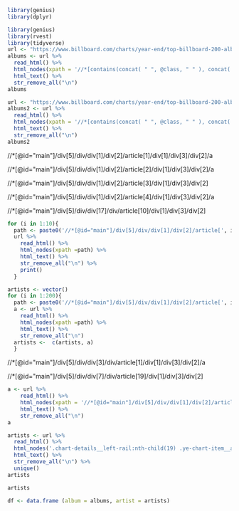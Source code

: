 ```r
library(genius)
library(dplyr)

```

```r
library(genius)
library(rvest)
library(tidyverse)
url <- "https://www.billboard.com/charts/year-end/top-billboard-200-albums"
albums <- url %>%
  read_html() %>% 
  html_nodes(xpath = '//*[contains(concat( " ", @class, " " ), concat( " ", "ye-chart-item--expanded", " " ))]//a | //*[contains(concat( " ", @class, " " ), concat( " ", "ye-chart-item__title", " " ))]') %>% 
  html_text() %>% 
  str_remove_all("\n")
albums
```

```r
url <- "https://www.billboard.com/charts/year-end/top-billboard-200-albums"
albums2 <- url %>%
  read_html() %>% 
  html_nodes(xpath = '//*[contains(concat( " ", @class, " " ), concat( " ", "ye-chart-item__text", " " ))]//div') %>% 
  html_text() %>% 
  str_remove_all("\n")
albums2
```






//*[@id="main"]/div[5]/div/div[1]/div[2]/article[1]/div[1]/div[3]/div[2]/a

//*[@id="main"]/div[5]/div/div[1]/div[2]/article[2]/div[1]/div[3]/div[2]/a

//*[@id="main"]/div[5]/div/div[1]/div[2]/article[3]/div[1]/div[3]/div[2]

//*[@id="main"]/div[5]/div/div[1]/div[2]/article[4]/div[1]/div[3]/div[2]/a

//*[@id="main"]/div[5]/div/div[17]/div/article[10]/div[1]/div[3]/div[2]
```r

for (i in 1:10){
  path <- paste0('//*[@id="main"]/div[5]/div/div[1]/div[2]/article[', i, ']/div[1]/div[3]/div[2]/a')
  url %>% 
    read_html() %>% 
    html_nodes(xpath =path) %>%
    html_text() %>% 
    str_remove_all("\n") %>% 
    print()
  }
```

```r
artists <- vector()
for (i in 1:200){
  path <- paste0('//*[@id="main"]/div[5]/div/div[1]/div[2]/article[', i, ']/div[1]/div[3]/div[2]')
  a <- url %>% 
    read_html() %>% 
    html_nodes(xpath =path) %>%
    html_text() %>% 
    str_remove_all("\n") 
  artists <-  c(artists, a)
  }
```


//*[@id="main"]/div[5]/div/div[3]/div/article[1]/div[1]/div[3]/div[2]/a


//*[@id="main"]/div[5]/div/div[7]/div/article[19]/div[1]/div[3]/div[2]

```r
a <- url %>% 
    read_html() %>% 
    html_nodes(xpath = '//*[@id="main"]/div[5]/div/div[1]/div[2]/article[21]/div[1]/div[3]/div[2]/a') %>%
    html_text() %>% 
    str_remove_all("\n") 
a
```



```r
artists <- url %>% 
  read_html() %>% 
  html_nodes('.chart-details__left-rail:nth-child(19) .ye-chart-item__artist , .chart-details__left-rail:nth-child(17) .piano-content-overlay__gated-item:nth-child(3) .ye-chart-item__artist , .chart-details__left-rail:nth-child(15) .ye-chart-item__artist , .chart-details__left-rail:nth-child(13) .piano-content-overlay__gated-item:nth-child(16) .ye-chart-item__artist , .ad-holder--m+ .piano-content-overlay__gated-item .ye-chart-item__artist , .piano-content-overlay__gated-item+ .piano-content-overlay__gated-item:nth-child(6) .ye-chart-item__artist , .chart-details__left-rail:nth-child(13) .piano-content-overlay__gated-item:nth-child(4) .ye-chart-item__artist , .chart-details__left-rail:nth-child(11) .piano-content-overlay__gated-item:nth-child(14) .ye-chart-item__artist , .piano-content-overlay__gated-item:nth-child(10) .ye-chart-item__artist , .piano-content-overlay__gated-item:nth-child(9) .ye-chart-item__artist , .chart-details__left-rail:nth-child(3) .piano-content-overlay__gated-item:nth-child(3) .ye-chart-item__artist , .piano-content-overlay__gated-item:nth-child(20) .ye-chart-item__artist , .chart-details__left-rail:nth-child(7) .ye-chart-item__artist , .piano-content-overlay__gated-item:nth-child(5) .ye-chart-item__artist , .piano-content-overlay__gated-item:nth-child(2) .ye-chart-item__artist , .chart-year-selection__wrapper+ .chart-details__item-list .piano-content-overlay__gated-item:nth-child(21) .ye-chart-item__artist , .chart-year-selection__wrapper+ .chart-details__item-list .ye-chart-item:nth-child(3) .ye-chart-item__artist , .ye-chart-item__artist a') %>%
  html_text() %>% 
  str_remove_all("\n") %>% 
  unique()
artists 
```

```r
artists
```





```r
df <- data.frame (album = albums, artist = artists)
```





